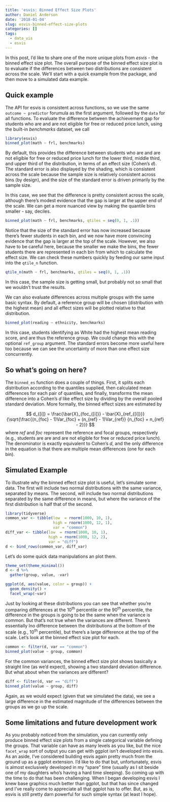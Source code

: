 ```yaml
---
title: 'esvis: Binned Effect Size Plots'
author: Daniel Anderson
date: '2018-01-04'
slug: esvis-binned-effect-size-plots
categories: []
tags:
  - data_vis
  - esvis
---
```


In this post, I'd like to share one of the more unique plots from *esvis* - the binned effect size plot. The overall purpose of the binned effect size plot is to evaluate if the differences between two distributions are consistent across the scale. We'll start with a quick example from the package, and then move to a simulated data example.

## Quick example
The API for esvis is consistent across functions, so we use the same `outcome ~ predictor` forumula as the first argument, followed by the `data` for all functions. To evaluate the difference between the achievement gap for students who are and are not eligible for free or reduced price lunch, using the built-in *benchmarks* dataset, we call
```r
library(esvis)
binned_plot(math ~ frl, benchmarks)
```
By default, this provides the difference between students who are and are not eligible for free or reduced price lunch for the lower third, middle third, and upper third of the distribution, in terms of an effect size (Cohen's $d$). The standard error is also displayed by the shading, which is consistent across the scale because the sample size is relatively consistent across bins (by design), and the size of the standard error is driven primarily by the sample size.

In this case, we see that the difference is pretty consistent across the scale, although there's modest evidence that the gap is larger at the upper end of the scale. We can get a more nuanced view by making the quantile bins smaller - say, deciles.

```r
binned_plot(math ~ frl, benchmarks, qtiles = seq(0, 1, .1))
```
Notice that the size of the standard error has now increased because there's fewer students in each bin, and we now have more convincing evidence that the gap is larger at the top of the scale. However, we also have to be careful here, because the smaller we make the bins, the fewer students there are represented in each bin from which to calculate the effect size. We can check these numbers quickly by feeding our same input into the `qtile_n` function.

```r
qtile_n(math ~ frl, benchmarks, qtiles = seq(0, 1, .1))
```

In this case, the sample size is getting small, but probably not so small that we wouldn't trust the results.

We can also evaluate differences across multiple groups with the same basic syntax. By default, a reference group will be chosen (distribution with the highest mean) and all effect sizes will be plotted relative to that distribution.

```r
binned_plot(reading ~ ethnicity, benchmarks)
```
In this case, students identifying as White had the highest mean reading score, and are thus the reference group. We could change this with the optional `ref_group` argument. The standard errors become more useful here too because we can see the uncertainty of more than one effect size concurrently. 

## So what's going on here?
The `binned_es` function does a couple of things. First, it splits each distribution according to the quantiles supplied, then calculated mean differences for each pair of quantiles, and finally, transforms the mean difference into a Cohen's $d$ like effect
size by dividing by the overall pooled standard deviation. More formally, the binned effect sizes are estimated by

$$
d_{[i]} = \frac{\bar{X}_{foc_{[i]}} - \bar{X}_{ref_{[i]}}}
        {\sqrt{\frac{(n_{foc} - 1)Var_{foc} + (n_{ref} - 1)Var_{ref}}
                  {n_{foc} + n_{ref} - 2}}}
$$
where $ref$ and $foc$ represent the reference and focal groups, respectively (e.g., students are are and are not eligible for free or reduced price lunch). The denominator is exactly equivalent to Cohen's $d$, and the only difference in the equation is that there are multiple mean differences (one for each bin). 

## Simulated Example
To illustrate why the binned effect size plot is useful, let's simulate some data. The first will include two normal distributions with the same variance, separated by means. The second, will include two normal distributions separated by the same difference in means, but where the variance of the first distribution is half that of the second.

```r
library(tidyverse)
common_var <- tibble(low  = rnorm(1000, 10, 1),
                     high = rnorm(1000, 12, 1),
                     var = "common")
diff_var <- tibble(low  = rnorm(1000, 10, 1),
                   high = rnorm(1000, 12, 2),
                   var = "diff")
d <- bind_rows(common_var, diff_var)
```

Let's do some quick data manipulations an plot them.

```r
theme_set(theme_minimal())
d <- d %>% 
  gather(group, value, -var) 

ggplot(d, aes(value, color = group)) +
  geom_density() +
  facet_wrap(~var)
```

Just by looking at these distributions you can see that whether you're comparing differences at the 10^th^ percentile or the 90^th^ percentile, the difference in the groups is going to be the same when the variance is common. But that's not true when the variances are different. There's essentially lno difference between the distributions at the bottom of the scale (e.g., 10^th^ percentile), but there's a large difference at the top of the scale. Let's look at the binned effect size plot for each.

```r
common <- filter(d, var == "common")
binned_plot(value ~ group, common)
```

For the common variances, the binned effect size plot shows basically a straight line (as we'd expect), showing a two standard deviation difference. But what about when the variances are different?

```r
diff <- filter(d, var == "diff")
binned_plot(value ~ group, diff)
```

Again, as we would expect (given that we simulated the data), we see a large difference in the estimated magnitude of the differences between the groups as we go up the scale.

## Some limitations and future development work
As you probably noticed from the simulation, you can currently only produce binned effect size plots from a single categorical variable defining the groups. That variable can have as many levels as you like, but the nice `facet_wrap` sort of output you can get with ggplot isn't developed into esvis. As an aside, I've considered building esvis again pretty much from the ground up as a ggplot extension. I'd like to do that but, unfortunately, esvis is almost exclusively developed in my "spare" time (usually as I sit beside one of my daughters who's having a hard time sleeping). So coming up with the time to do that has been challenging. When I began developing esvis I knew base graphics much better than ggplot, but that has since changed and I've really come to appreciate all that ggplot has to offer. But, as is, esvis is still pretty darn powerful for such simple syntax (at least I hope).